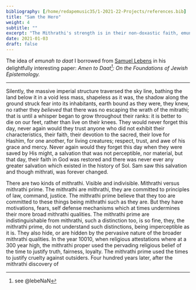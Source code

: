 ```yaml
---
bibliography: [/home/redapemusic35/1-2021-22-Projects/references.bib]
title: "Sam the Hero"
weight: 4
subtitle: ""
excerpt: "The Mithrathi's strength is in their non-doxastic faith, emunah to daat."
date: 2021-01-03
draft: false
---
```


The idea of *emunah to daat* I borrowed from [Samuel Lebens](https://ede99318-8261-4878-a975-f67a7add24ff.filesusr.com/ugd/7cf7e9_98db864fc45b47378a861a21b7da95bc.pdf) in his delightfully interesting paper: *Amen to Daat^[see @lebeNaN]: On the Foundations of Jewish Epistemology.*

---

Silently, the massive imperial structure traversed the sky line, bathing the land below it in a void less mass, shapeless as it was, the shadow along the ground struck fear into its inhabitants, earth bound as they were, they knew, no rather they *believed* that there was no escaping the wrath of the mitrathi; that is until a whisper began to grow throughout their ranks: it is better to die on our feet, rather than live on their knees. They would never forget this day, never again would they trust anyone who did not exhibit their characteristics, their faith, their devotion to the sacred, their love for Hashim, for one another, for living creatures; respect, trust, and awe of his grace and mercy. Never again would they forget this day when they were saved by His might, a salvation that was not perceptible, nor material, but that day, their faith in God was restored and there was never ever any greater salvation which existed in the history of Sol. Sam saw this salvation and though mithrati, was forever changed.

There are two kinds of mithrathi. Visible and indivisible. Mithrathi versus mithrathi prime. The mithrathi are mithrathi, they are committed to principles of law, command, justice. The mithrathi prime believe that they too are committed to these things being mithrathi such as they are. But they have motivations, fears, self defense mechanisms which at times undermines their more broad mithrathi qualities. The mithrathi prime are indistinguishable from mithrathi, such a distinction too, is so fine, they, the mithrathi prime, do not understand such distinctions, being imperceptible as it is. They also hide, or are hidden by the pervasive nature of the broader mithrathi qualities. In the year 10010, when religious attestations where at a 300 year high, the mithrathi proper used the pervading religious belief of the time to justify truth, fairness, loyalty. The mithrathi prime used the times to justify cruelty against outsiders. Four hundred years later, after the mithrathi discovery of
